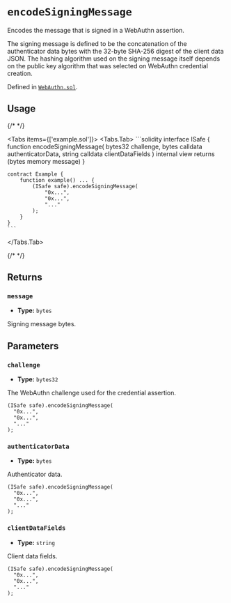 



# `encodeSigningMessage` 



Encodes the message that is signed in a WebAuthn assertion.

The signing message is defined to be the concatenation of the authenticator data bytes
with the 32-byte SHA-256 digest of the client data JSON. The hashing algorithm used on the
signing message itself depends on the public key algorithm that was selected on WebAuthn
credential creation.




Defined in [`WebAuthn.sol`](https://github.com/safe-global/safe-modules/tree/passkey/v0.2.1/modules/passkey/contracts/libraries/WebAuthn.sol#L231).


## Usage

{/* <!-- vale off --> */}

<Tabs items={['example.sol']}>
  <Tabs.Tab>
    ```solidity
    interface ISafe {
        function encodeSigningMessage( bytes32 challenge, bytes calldata authenticatorData, string calldata clientDataFields ) internal view returns (bytes memory message)
    }

    contract Example {
        function example() ... {
            (ISafe safe).encodeSigningMessage(
                "0x...",
                "0x...",
                "..."
            );
        }
    }
    ```
  </Tabs.Tab>
</Tabs>

{/* <!-- vale on --> */}

## Returns

### `message`

  - **Type:** `bytes`

  Signing message bytes.




## Parameters

### `challenge`

  - **Type:** `bytes32`

  The WebAuthn challenge used for the credential assertion.

  ```solidity focus=2
  (ISafe safe).encodeSigningMessage(
    "0x...",
    "0x...",
    "..."
  );
  ```


### `authenticatorData`

  - **Type:** `bytes`

  Authenticator data.

  ```solidity focus=3
  (ISafe safe).encodeSigningMessage(
    "0x...",
    "0x...",
    "..."
  );
  ```


### `clientDataFields`

  - **Type:** `string`

  Client data fields.

  ```solidity focus=4
  (ISafe safe).encodeSigningMessage(
    "0x...",
    "0x...",
    "..."
  );
  ```






